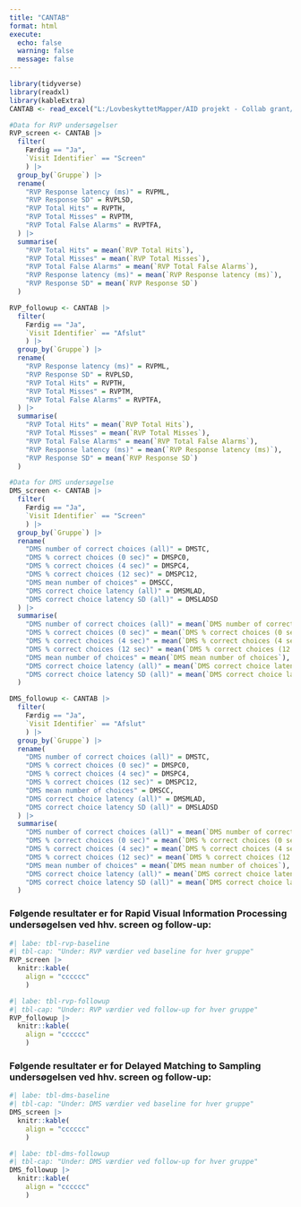 ```yaml
---
title: "CANTAB"
format: html
execute:
  echo: false
  warning: false
  message: false
---
```


```r
library(tidyverse)
library(readxl)
library(kableExtra)
CANTAB <- read_excel("L:/LovbeskyttetMapper/AID projekt - Collab grant/WP2+3 (AIDBeyond)/AID-BEYOND Trial Master File/16) Data analyser/CANTAB_endelig.xlsx")
```

```r
#Data for RVP undersøgelser
RVP_screen <- CANTAB |>
  filter(
    Færdig == "Ja",
    `Visit Identifier` == "Screen"
    ) |>
  group_by(`Gruppe`) |> 
  rename(
    "RVP Response latency (ms)" = RVPML,
    "RVP Response SD" = RVPLSD,
    "RVP Total Hits" = RVPTH,
    "RVP Total Misses" = RVPTM,
    "RVP Total False Alarms" = RVPTFA,
  ) |> 
  summarise(
    "RVP Total Hits" = mean(`RVP Total Hits`),
    "RVP Total Misses" = mean(`RVP Total Misses`),
    "RVP Total False Alarms" = mean(`RVP Total False Alarms`),
    "RVP Response latency (ms)" = mean(`RVP Response latency (ms)`),
    "RVP Response SD" = mean(`RVP Response SD`)
  )

RVP_followup <- CANTAB |>
  filter(
    Færdig == "Ja",
    `Visit Identifier` == "Afslut"
    ) |>
  group_by(`Gruppe`) |> 
  rename(
    "RVP Response latency (ms)" = RVPML,
    "RVP Response SD" = RVPLSD,
    "RVP Total Hits" = RVPTH,
    "RVP Total Misses" = RVPTM,
    "RVP Total False Alarms" = RVPTFA,
  ) |> 
  summarise(
    "RVP Total Hits" = mean(`RVP Total Hits`),
    "RVP Total Misses" = mean(`RVP Total Misses`),
    "RVP Total False Alarms" = mean(`RVP Total False Alarms`),
    "RVP Response latency (ms)" = mean(`RVP Response latency (ms)`),
    "RVP Response SD" = mean(`RVP Response SD`)
  )

#Data for DMS undersøgelse
DMS_screen <- CANTAB |>
  filter(
    Færdig == "Ja",
    `Visit Identifier` == "Screen"
    ) |>
  group_by(`Gruppe`) |> 
  rename(
    "DMS number of correct choices (all)" = DMSTC,
    "DMS % correct choices (0 sec)" = DMSPC0,
    "DMS % correct choices (4 sec)" = DMSPC4,
    "DMS % correct choices (12 sec)" = DMSPC12,
    "DMS mean number of choices" = DMSCC,
    "DMS correct choice latency (all)" = DMSMLAD,
    "DMS correct choice latency SD (all)" = DMSLADSD
  ) |> 
  summarise(
    "DMS number of correct choices (all)" = mean(`DMS number of correct choices (all)`),
    "DMS % correct choices (0 sec)" = mean(`DMS % correct choices (0 sec)`),
    "DMS % correct choices (4 sec)" = mean(`DMS % correct choices (4 sec)`),
    "DMS % correct choices (12 sec)" = mean(`DMS % correct choices (12 sec)`),
    "DMS mean number of choices" = mean(`DMS mean number of choices`),
    "DMS correct choice latency (all)" = mean(`DMS correct choice latency (all)`),
    "DMS correct choice latency SD (all)" = mean(`DMS correct choice latency SD (all)`)
  )

DMS_followup <- CANTAB |>
  filter(
    Færdig == "Ja",
    `Visit Identifier` == "Afslut"
    ) |>
  group_by(`Gruppe`) |> 
  rename(
    "DMS number of correct choices (all)" = DMSTC,
    "DMS % correct choices (0 sec)" = DMSPC0,
    "DMS % correct choices (4 sec)" = DMSPC4,
    "DMS % correct choices (12 sec)" = DMSPC12,
    "DMS mean number of choices" = DMSCC,
    "DMS correct choice latency (all)" = DMSMLAD,
    "DMS correct choice latency SD (all)" = DMSLADSD
  ) |> 
  summarise(
    "DMS number of correct choices (all)" = mean(`DMS number of correct choices (all)`),
    "DMS % correct choices (0 sec)" = mean(`DMS % correct choices (0 sec)`),
    "DMS % correct choices (4 sec)" = mean(`DMS % correct choices (4 sec)`),
    "DMS % correct choices (12 sec)" = mean(`DMS % correct choices (12 sec)`),
    "DMS mean number of choices" = mean(`DMS mean number of choices`),
    "DMS correct choice latency (all)" = mean(`DMS correct choice latency (all)`),
    "DMS correct choice latency SD (all)" = mean(`DMS correct choice latency SD (all)`)
  )
```

### Følgende resultater er for Rapid Visual Information Processing undersøgelsen ved hhv. screen og follow-up:

```r
#| labe: tbl-rvp-baseline
#| tbl-cap: "Under: RVP værdier ved baseline for hver gruppe"
RVP_screen |> 
  knitr::kable(
    align = "cccccc"
    )
```

```r
#| labe: tbl-rvp-followup
#| tbl-cap: "Under: RVP værdier ved follow-up for hver gruppe"
RVP_followup |> 
  knitr::kable(
    align = "cccccc"
    )
```

### Følgende resultater er for Delayed Matching to Sampling undersøgelsen ved hhv. screen og follow-up:

```r
#| labe: tbl-dms-baseline
#| tbl-cap: "Under: DMS værdier ved baseline for hver gruppe"
DMS_screen |> 
  knitr::kable(
    align = "cccccc"
    )
```

```r
#| labe: tbl-dms-followup
#| tbl-cap: "Under: DMS værdier ved follow-up for hver gruppe"
DMS_followup |> 
  knitr::kable(
    align = "cccccc"
    )
```
